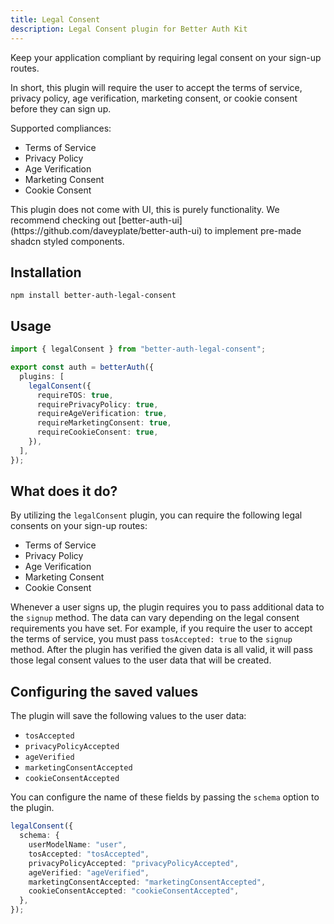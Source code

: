 ```yaml
---
title: Legal Consent
description: Legal Consent plugin for Better Auth Kit
---
```


Keep your application compliant by requiring legal consent on your sign-up routes.

In short, this plugin will require the user to accept the terms of service, privacy policy, age verification, marketing consent, or cookie consent before they can sign up.

Supported compliances:

- Terms of Service
- Privacy Policy
- Age Verification
- Marketing Consent
- Cookie Consent

<Callout type="warn">
    This plugin does not come with UI, this is purely functionality.
    We recommend checking out [better-auth-ui](https://github.com/daveyplate/better-auth-ui) to implement pre-made shadcn styled components.
</Callout>

## Installation

```package-install
npm install better-auth-legal-consent
```

## Usage

```ts
import { legalConsent } from "better-auth-legal-consent";

export const auth = betterAuth({
  plugins: [
    legalConsent({
      requireTOS: true,
      requirePrivacyPolicy: true,
      requireAgeVerification: true,
      requireMarketingConsent: true,
      requireCookieConsent: true,
    }),
  ],
});
```

## What does it do?

By utilizing the `legalConsent` plugin, you can require the following legal consents on your sign-up routes:

- Terms of Service
- Privacy Policy
- Age Verification
- Marketing Consent
- Cookie Consent

Whenever a user signs up, the plugin requires you to pass additional data to the `signup` method.
The data can vary depending on the legal consent requirements you have set.
For example, if you require the user to accept the terms of service, you must pass `tosAccepted: true` to the `signup` method.
After the plugin has verified the given data is all valid, it will pass those legal consent values to the user data that will be created.

## Configuring the saved values

The plugin will save the following values to the user data:

- `tosAccepted`
- `privacyPolicyAccepted`
- `ageVerified`
- `marketingConsentAccepted`
- `cookieConsentAccepted`

You can configure the name of these fields by passing the `schema` option to the plugin.

```ts
legalConsent({
  schema: {
    userModelName: "user",
    tosAccepted: "tosAccepted",
    privacyPolicyAccepted: "privacyPolicyAccepted",
    ageVerified: "ageVerified",
    marketingConsentAccepted: "marketingConsentAccepted",
    cookieConsentAccepted: "cookieConsentAccepted",
  },
});
```